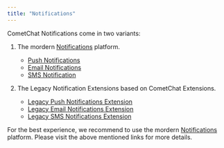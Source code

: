 ```yaml
---
title: "Notifications"
---
```


CometChat Notifications come in two variants:

1. The mordern [Notifications](/docs/notifications/overview) platform.

   * [Push Notifications](/docs/notifications/push-overview)
   * [Email Notifications](/docs/notifications/email-overview)
   * [SMS Notification](/docs/notifications/sms-overview)

2. The Legacy Notification Extensions based on CometChat Extensions.

   * [Legacy Push Notifications Extension](/docs/notifications/web-push-notifications)
   * [Legacy Email Notifications Extension](/docs/notifications/email-notification-extension)
   * [Legacy SMS Notifications Extension](/docs/notifications/sms-notification-extension)

For the best experience, we recommend to use the mordern [Notifications](/docs/notifications/overview) platform. Please visit the above mentioned links for more details.
